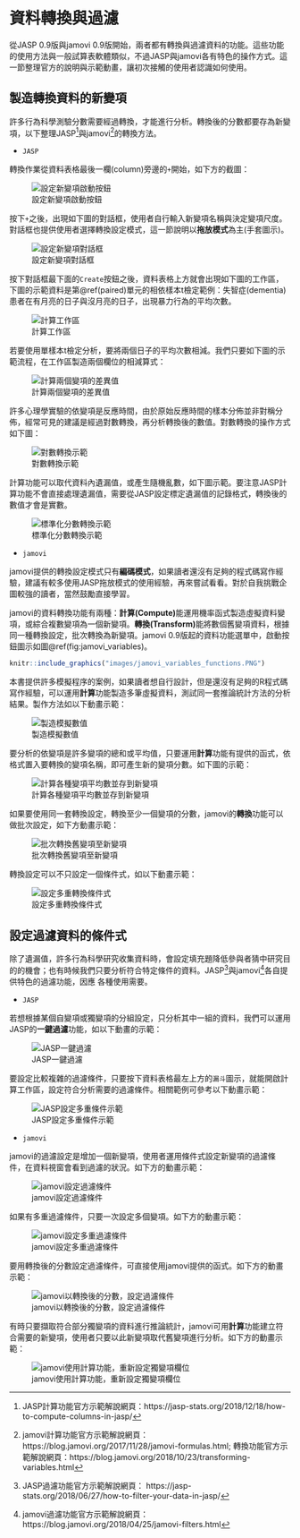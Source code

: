 # 資料轉換與過濾 {#data-manipulating}

從JASP 0.9版與jamovi 0.9版開始，兩者都有轉換與過濾資料的功能。這些功能的使用方法與一般試算表軟體類似，不過JASP與jamovi各有特色的操作方式。這一節整理官方的說明與示範動畫，讓初次接觸的使用者認識如何使用。

## 製造轉換資料的新變項 {#app-part6}

許多行為科學測驗分數需要經過轉換，才能進行分析。轉換後的分數都要存為新變項，以下整理JASP[^13]與jamovi[^14]的轉換方法。

[^13]: JASP計算功能官方示範解說網頁：https://jasp-stats.org/2018/12/18/how-to-compute-columns-in-jasp/

[^14]: jamovi計算功能官方示範解說網頁：https://blog.jamovi.org/2017/11/28/jamovi-formulas.html; 轉換功能官方示範解說網頁：https://blog.jamovi.org/2018/10/23/transforming-variables.html


- `JASP`

轉換作業從資料表格最後一欄(column)旁邊的`+`開始，如下方的截圖：

![設定新變項啟動按鈕](https://jasp-stats.org/wp-content/uploads/2018/10/091_blog.png)

按下`+`之後，出現如下圖的對話框，使用者自行輸入新變項名稱與決定變項尺度。對話框也提供使用者選擇轉換設定模式，這一節說明以**拖放模式**為主(手套圖示)。

![設定新變項對話框](https://jasp-stats.org/wp-content/uploads/2018/12/screenshot_computecols_2.png)

按下對話框最下面的`Create`按鈕之後，資料表格上方就會出現如下圖的工作區，下圖的示範資料是第\@ref(paired)單元的相依樣本t檢定範例：失智症(dementia)患者在有月亮的日子與沒月亮的日子，出現暴力行為的平均次數。

![計算工作區](https://jasp-stats.org/wp-content/uploads/2018/12/screenshot_computecols_3.png)

若要使用單樣本t檢定分析，要將兩個日子的平均次數相減。我們只要如下圖的示範流程，在工作區製造兩個欄位的相減算式：

![計算兩個變項的差異值](https://jasp-stats.org/wp-content/uploads/2018/12/comp_col_1.gif)

許多心理學實驗的依變項是反應時間，由於原始反應時間的樣本分佈並非對稱分佈，經常可見的建議是經過對數轉換，再分析轉換後的數值。對數轉換的操作方式如下圖：

![對數轉換示範](https://jasp-stats.org/wp-content/uploads/2018/12/comp_cols_log.gif)

計算功能可以取代資料內遺漏值，或產生隨機亂數，如下圖示範。要注意JASP計算功能不會直接處理遺漏值，需要從JASP設定標定遺漏值的記錄格式，轉換後的數值才會是實數。

![標準化分數轉換示範](https://jasp-stats.org/wp-content/uploads/2018/12/comp_col_4.gif)

- `jamovi`

jamovi提供的轉換設定模式只有**編碼模式**，如果讀者還沒有足夠的程式碼寫作經驗，建議有較多使用JASP拖放模式的使用經驗，再來嘗試看看。對於自我挑戰企圖較強的讀者，當然鼓勵直接學習。

jamovi的資料轉換功能有兩種：**計算(Compute)**能運用機率函式製造虛擬資料變項，或綜合複數變項為一個新變項。**轉換(Transform)**能將數個舊變項資料，根據同一種轉換設定，批次轉換為新變項。jamovi 0.9版起的資料功能選單中，啟動按鈕圖示如圖\@ref(fig:jamovi_variables)。

```r
knitr::include_graphics("images/jamovi_variables_functions.PNG")
```

本書提供許多模擬程序的案例，如果讀者想自行設計，但是還沒有足夠的R程式碼寫作經驗，可以運用**計算**功能製造多筆虛擬資料，測試同一套推論統計方法的分析結果。製作方法如以下動畫示範：

![製造模擬數值](https://blog.jamovi.org/assets/images/computedVar.gif)

要分析的依變項是許多變項的總和或平均值，只要運用**計算**功能有提供的函式，依格式置入要轉換的變項名稱，即可產生新的變項分數。如下圖的示範：

![計算各種變項平均數並存到新變項](https://blog.jamovi.org/assets/images/setup-mean-score.png)

如果要使用同一套轉換設定，轉換至少一個變項的分數，jamovi的**轉換**功能可以做批次設定，如下方動畫示範：

![批次轉換舊變項至新變項](https://blog.jamovi.org/assets/images/transform_overall.gif)

轉換設定可以不只設定一個條件式，如以下動畫示範：

![設定多重轉換條件式](https://blog.jamovi.org/assets/images/transform2.gif)


## 設定過濾資料的條件式 {#app-part7}

除了遺漏值，許多行為科學研究收集資料時，會設定填充題降低參與者猜中研究目的的機會；也有時候我們只要分析符合特定條件的資料。JASP[^15]與jamovi[^16]各自提供特色的過濾功能，因應 各種使用需要。

[^15]: JASP過濾功能官方示範解說網頁： https://jasp-stats.org/2018/06/27/how-to-filter-your-data-in-jasp/
[^16]: jamovi過濾功能官方示範解說網頁： https://blog.jamovi.org/2018/04/25/jamovi-filters.html

- `JASP`

若想根據某個自變項或獨變項的分組設定，只分析其中一組的資料，我們可以運用JASP的**一鍵過濾**功能，如以下動畫的示範：

![JASP一鍵過濾](https://jasp-stats.org/wp-content/uploads/2018/06/01_click_filter.gif)

要設定比較複雜的過濾條件，只要按下資料表格最左上方的`漏斗`圖示，就能開啟計算工作區，設定符合分析需要的過濾條件。相關範例可參考以下動畫示範：

![JASP設定多重條件示範](https://jasp-stats.org/wp-content/uploads/2018/06/02_drag_cat.gif)

- `jamovi`

jamovi的過濾設定是增加一個新變項，使用者運用條件式設定新變項的過濾條件，在資料視窗會看到過濾的狀況。如下方的動畫示範：

![jamovi設定過濾條件](https://blog.jamovi.org/assets/images/filter1.png)

如果有多重過濾條件，只要一次設定多個變項。如下方的動畫示範：

![jamovi設定多重過濾條件](https://blog.jamovi.org/assets/images/filter2.png)

要用轉換後的分數設定過濾條件，可直接使用jamovi提供的函式。如下方的動畫示範：

![jamovi以轉換後的分數，設定過濾條件](https://blog.jamovi.org/assets/images/filter3.png)

有時只要擷取符合部分獨變項的資料進行推論統計，jamovi可用**計算**功能建立符合需要的新變項，使用者只要以此新變項取代舊變項進行分析。如下方的動畫示範：

![jamovi使用計算功能，重新設定獨變項欄位](https://blog.jamovi.org/assets/images/filter4.png)